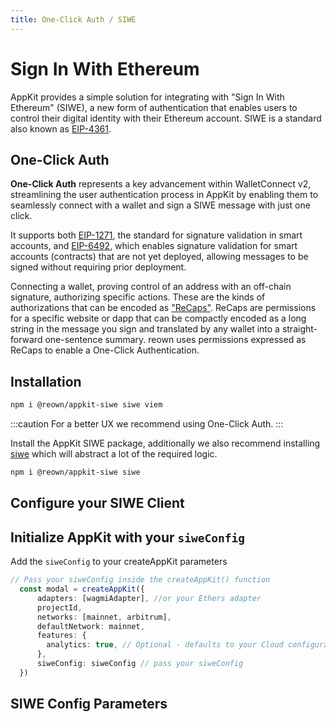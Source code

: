 ```yaml
---
title: One-Click Auth / SIWE
---
```



# Sign In With Ethereum

AppKit provides a simple solution for integrating with "Sign In With Ethereum" (SIWE), a new form of authentication that enables users to control their digital identity with their Ethereum account.
SIWE is a standard also known as [EIP-4361](https://docs.login.xyz/general-information/siwe-overview/eip-4361).

## One-Click Auth

**One-Click Auth** represents a key advancement within WalletConnect v2, streamlining the user authentication process in AppKit by enabling them to seamlessly connect with a wallet and sign a SIWE message with just one click. 


It supports both [EIP-1271](https://eips.ethereum.org/EIPS/eip-1271), the standard for signature validation in smart accounts, and [EIP-6492](https://eips.ethereum.org/EIPS/eip-6492), which enables signature validation for smart accounts (contracts) that are not yet deployed, allowing messages to be signed without requiring prior deployment.

Connecting a wallet, proving control of an address with an off-chain signature, authorizing specific actions. These are the kinds of authorizations that can be encoded as ["ReCaps"](https://eips.ethereum.org/EIPS/eip-5573). ReCaps are permissions for a specific website or dapp that can be compactly encoded as a long string in the message you sign and translated by any wallet into a straight-forward one-sentence summary.
reown uses permissions expressed as ReCaps to enable a One-Click Authentication.

## Installation

<Tabs groupId="version">
<TabItem value="one-click-auth" label="One-Click Auth">

```bash npm2yarn
npm i @reown/appkit-siwe siwe viem
```

</TabItem>
<TabItem value="legacy" label="Legacy">

:::caution
For a better UX we recommend using One-Click Auth.
:::

Install the AppKit SIWE package, additionally we also recommend installing [siwe](https://docs.login.xyz/) which will abstract a lot of the required logic.

```bash npm2yarn
npm i @reown/appkit-siwe siwe
```

</TabItem>
</Tabs>

## Configure your SIWE Client
<GithubBox name="React SIWE Example" url="https://github.com/reown-com/web-examples/tree/main/dapps/appkit-siwe/react" description="Check the client/server React example"></GithubBox>

<SiweCode />

## Initialize AppKit with your `siweConfig`
Add the `siweConfig` to your createAppKit parameters

```ts
// Pass your siweConfig inside the createAppKit() function
  const modal = createAppKit({
      adapters: [wagmiAdapter], //or your Ethers adapter
      projectId,
      networks: [mainnet, arbitrum],
      defaultNetwork: mainnet,
      features: {
        analytics: true, // Optional - defaults to your Cloud configuration
      },
      siweConfig: siweConfig // pass your siweConfig
  })
```

## SIWE Config Parameters

<SiweParams />
